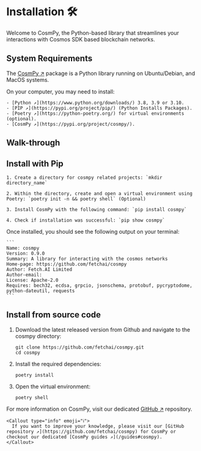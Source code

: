 
# Installation 🛠️

Welcome to CosmPy, the Python-based library that streamlines your interactions with Cosmos SDK based blockchain networks.

## System Requirements

The [CosmPy ↗️](https://pypi.org/project/cosmpy/) package is a Python library running on Ubuntu/Debian, and MacOS systems.

On your computer, you may need to install:

    - [Python ↗️](https://www.python.org/downloads/) 3.8, 3.9 or 3.10.
    - [PIP ↗️](https://pypi.org/project/pip/) (Python Installs Packages).
    - [Poetry ↗️](https://python-poetry.org/) for virtual environments (optional).
    - [CosmPy ↗️](https://pypi.org/project/cosmpy/).

## Walk-through
## Install with Pip

    1. Create a directory for cosmpy related projects: `mkdir directory_name`

    2. Within the directory, create and open a virtual environment using Poetry: `poetry init -n && poetry shell` (Optional)

    3. Install CosmPy with the following command: `pip install cosmpy`

    4. Check if installation was successful: `pip show cosmpy`

Once installed, you should see the following output on your terminal:

    ```
    Name: cosmpy
    Version: 0.9.0
    Summary: A library for interacting with the cosmos networks
    Home-page: https://github.com/fetchai/cosmpy
    Author: Fetch.AI Limited
    Author-email:
    License: Apache-2.0
    Requires: bech32, ecdsa, grpcio, jsonschema, protobuf, pycryptodome, python-dateutil, requests
    ```

## Install from source code

1. Download the latest released version from Github and navigate to the cosmpy directory:

   ```
   git clone https://github.com/fetchai/cosmpy.git
   cd cosmpy
   ```

2. Install the required dependencies:

   ```
   poetry install
   ```

3. Open the virtual environment:

   ```
   poetry shell
   ```

For more information on CosmPy, visit our dedicated [GitHub ↗️](https://github.com/fetchai/cosmpy) repository.

    <Callout type="info" emoji="ℹ️">
      If you want to improve your knowledge, please visit our [GitHub repository ↗️](https://github.com/fetchai/cosmpy) for CosmPy or checkout our dedicated [CosmPy guides ↗️](/guides#cosmpy).
    </Callout>
